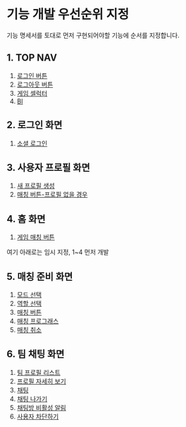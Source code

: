 
# 기능 개발 우선순위 지정

기능 명세서를 토대로 먼저 구현되어야할 기능에 순서를 지정합니다.

## 1. TOP NAV

1. [로그인 버튼](https://allqueue.github.io/functional-specification/top-nav/ft2-login-button)
2. [로그아웃 버튼](https://allqueue.github.io/functional-specification/top-nav/ft2-login-button)
3. [게임 셀럭터](https://allqueue.github.io/functional-specification/top-nav/ft1-game-selector)
4. [BI](https://allqueue.github.io/functional-specification/top-nav/ft4-brand-identity)

## 2. 로그인 화면

1. [소셜 로그인](https://allqueue.github.io/functional-specification/login-screen/ft10-sso-login)

## 3. 사용자 프로필 화면

1. [새 프로필 생성](http://localhost:3000/functional-specification/user-profile-screen/ft11-create-new-profile)
2. [매칭 버튼-프로필 없을 경우](http://localhost:3000/functional-specification/user-profile-screen/ft12-match-profile-blank)

## 4. 홈 화면

1. [게임 매칭 버튼](https://allqueue.github.io/functional-specification/home-screen/ft5-game-matching-button)

<Callout type="info" emoji="ℹ">
여기 아래로는 임시 지정, 1~4 먼저 개발
</Callout>

## 5. 매칭 준비 화면

1. [모드 선택](http://localhost:3000/functional-specification/matching-prepare-screen/ft13-mode-selection)
2. [역할 선택](http://localhost:3000/functional-specification/matching-prepare-screen/ft14-role-selection)
3. [매칭 버튼](http://localhost:3000/functional-specification/matching-prepare-screen/ft15-matching-button)
4. [매칭 프로그래스](http://localhost:3000/functional-specification/matching-prepare-screen/ft16-matching-progress)
5. [매칭 취소](http://localhost:3000/functional-specification/matching-prepare-screen/ft17-cancel-matching)

## 6. 팀 채팅 화면

1. [팀 프로필 리스트](http://localhost:3000/functional-specification/team-chat-screen/ft18-team-profile-list)
2. [프로필 자세히 보기](http://localhost:3000/functional-specification/team-chat-screen/ft19-view-profile-details)
3. [채팅](http://localhost:3000/functional-specification/team-chat-screen/ft20-chat)
4. [채팅 나가기](http://localhost:3000/functional-specification/team-chat-screen/ft21-exit-chating)
5. [채팅방 비활성 알림](http://localhost:3000/functional-specification/team-chat-screen/ft22-chat-inactive-notification)
6. [사용자 차단하기](http://localhost:3000/functional-specification/team-chat-screen/ft23-blocking-user)

